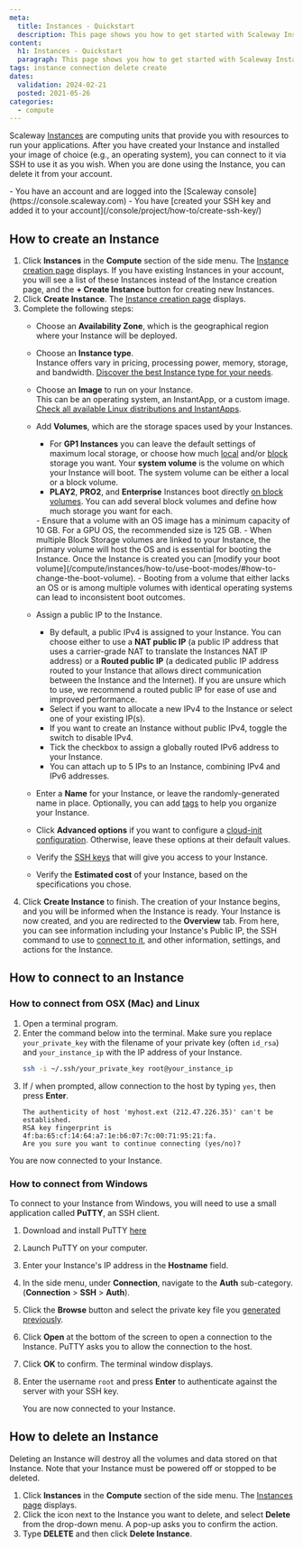 ```yaml
---
meta:
  title: Instances - Quickstart
  description: This page shows you how to get started with Scaleway Instances.
content:
  h1: Instances - Quickstart
  paragraph: This page shows you how to get started with Scaleway Instances.
tags: instance connection delete create 
dates:
  validation: 2024-02-21
  posted: 2021-05-26
categories:
  - compute
---
```


Scaleway [Instances](/compute/instances/concepts/#instance) are computing units that provide you with resources to run your applications. After you have created your Instance and installed your image of choice (e.g., an operating system), you can connect to it via SSH to use it as you wish. When you are done using the Instance, you can delete it from your account.

<Macro id="iam-requirements" />

<Message type="requirement">
  - You have an account and are logged into the [Scaleway console](https://console.scaleway.com)
  - You have [created your SSH key and added it to your account](/console/project/how-to/create-ssh-key/)
</Message>

## How to create an Instance

1. Click **Instances** in the **Compute** section of the side menu. The [Instance creation page](https://console.scaleway.com/instance/servers) displays.
    <Message type="note">
      If you have existing Instances in your account, you will see a list of
      these Instances instead of the Instance creation page, and the **+ Create Instance**
      button for creating new Instances.
    </Message>
2. Click **Create Instance**. The [Instance creation page](https://console.scaleway.com/instance/servers/create) displays.
3. Complete the following steps:
    - Choose an **Availability Zone**, which is the geographical region where your Instance will be deployed.
    - Choose an **Instance type**. <br />
    Instance offers vary in pricing, processing power, memory, storage, and bandwidth. [Discover the best Instance type for your needs](/compute/instances/reference-content/choosing-instance-type/).
    - Choose an **Image** to run on your Instance. <br />
    This can be an operating system, an InstantApp, or a custom image. [Check all available Linux distributions and InstantApps](https://www.scaleway.com/en/imagehub/).
    - Add **Volumes**, which are the storage spaces used by your Instances.
      - For **GP1 Instances** you can leave the default settings of maximum local storage, or choose how much [local](/compute/instances/concepts/#local-volumes) and/or [block](/compute/instances/concepts/#block-volumes) storage you want. Your **system volume** is the volume on which your Instance will boot. The system volume can be either a local or a block volume.
      - **PLAY2**, **PRO2**, and **Enterprise** Instances boot directly [on block volumes](/compute/instances/concepts/#boot-on-block). You can add several block volumes and define how much storage you want for each.

      <Message type="important">
        - Ensure that a volume with an OS image has a minimum capacity of 10 GB. For a GPU OS, the recommended size is 125 GB.
        - When multiple Block Storage volumes are linked to your Instance, the primary volume will host the OS and is essential for booting the Instance. Once the Instance is created you can [modify your boot volume](/compute/instances/how-to/use-boot-modes/#how-to-change-the-boot-volume).
        - Booting from a volume that either lacks an OS or is among multiple volumes with identical operating systems can lead to inconsistent boot outcomes.
      </Message>
    - Assign a public IP to the Instance.
        - By default, a public IPv4 is assigned to your Instance. You can choose either to use a **NAT public IP** (a public IP address that uses a carrier-grade NAT to translate the Instances NAT IP address) or a **Routed public IP** (a dedicated public IP address routed to your Instance that allows direct communication between the Instance and the Internet). If you are unsure which to use, we recommend a routed public IP for ease of use and improved performance.
        - Select if you want to allocate a new IPv4 to the Instance or select one of your existing IP(s).
        - If you want to create an Instance without public IPv4, toggle the switch to disable IPv4.
        - Tick the checkbox to assign a globally routed IPv6 address to your Instance.
        - You can attach up to 5 IPs to an Instance, combining IPv4 and IPv6 addresses.
    - Enter a **Name** for your Instance, or leave the randomly-generated name in place. Optionally, you can add [tags](/compute/instances/concepts/#tags) to help you organize your Instance.
    - Click **Advanced options** if you want to configure a [cloud-init configuration](/compute/instances/concepts/#cloud-init). Otherwise, leave these options at their default values.
    - Verify the [SSH keys](/console/account/concepts/#ssh-key) that will give you access to your Instance.

    - Verify the **Estimated cost** of your Instance, based on the specifications you chose.
4. Click **Create Instance** to finish. The creation of your Instance begins, and you will be informed when the Instance is ready.
    Your Instance is now created, and you are redirected to the **Overview** tab. From here, you can see information including your Instance's Public IP, the SSH command to use to [connect to it](/compute/instances/quickstart/#how-to-connect-to-an-instance), and other information, settings, and actions for the Instance.


## How to connect to an Instance

### How to connect from OSX (Mac) and Linux

1. Open a terminal program.
2. Enter the command below into the terminal. Make sure you replace `your_private_key` with the filename of your private key (often `id_rsa`) and `your_instance_ip` with the IP address of your Instance.
    ```sh
    ssh -i ~/.ssh/your_private_key root@your_instance_ip
    ```
3. If / when prompted, allow connection to the host by typing `yes`, then press **Enter**.
    ```
    The authenticity of host 'myhost.ext (212.47.226.35)' can't be established.
    RSA key fingerprint is 4f:ba:65:cf:14:64:a7:1e:b6:07:7c:00:71:95:21:fa.
    Are you sure you want to continue connecting (yes/no)?
    ```

You are now connected to your Instance.


### How to connect from Windows

To connect to your Instance from Windows, you will need to use a small application called **PuTTY**, an SSH client.

1. Download and install PuTTY [here](https://www.chiark.greenend.org.uk/~sgtatham/putty/latest.html)
2. Launch PuTTY on your computer.
3. Enter your Instance's IP address in the **Hostname** field.
4. In the side menu, under **Connection**, navigate to the **Auth** sub-category. (**Connection** > **SSH** > **Auth**).
5. Click the **Browse** button and select the private key file you [generated previously](/console/project/how-to/create-ssh-key/).
6. Click **Open** at the bottom of the screen to open a connection to the Instance. PuTTY asks you to allow the connection to the host.
7. Click **OK** to confirm. The terminal window displays.
8. Enter the username `root` and press **Enter** to authenticate against the server with your SSH key.

    You are now connected to your Instance.


## How to delete an Instance

<Message type="important">
  Deleting an Instance will destroy all the volumes and data stored on that Instance. Note that your Instance must be powered off or stopped to be deleted.
</Message>

1. Click **Instances** in the **Compute** section of the side menu. The [Instances page](https://console.scaleway.com/instance/servers) displays.
2. Click the <Icon name="more" /> icon next to the Instance you want to delete, and select **Delete** from the drop-down menu. A pop-up asks you to confirm the action.
3. Type **DELETE** and then click **Delete Instance**.